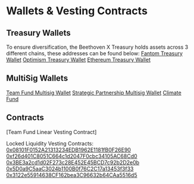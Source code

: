 # Wallets & Vesting Contracts

## Treasury Wallets
To ensure diversification, the Beethoven X Treasury holds assets across 3 different chains, these addresses can be found below:
[Fantom Treasury Wallet](https://debank.com/profile/0xa1e849b1d6c2fd31c63eef7822e9e0632411ada7)
[Optimism Treasury Wallet](https://debank.com/profile/0x2a185c8a3c63d7bfe63ad5d950244ffe9d0a4b60)
[Ethereum Treasury Wallet](https://debank.com/profile/0xea06e1b4259730724885a39ce3ca670efb020e26)

## MultiSig Wallets
[Team Fund Multisig Wallet](https://ftmscan.com/address/0x0edfcc1b8d082cd46d13db694b849d7d8151c6d5#code)
[Strategic Partnership Multisig Wallet](https://ftmscan.com/address/0x69739a7618469EED0685330d164D50Ac19A9411a#code)
[Climate Fund](https://ftmscan.com/address/0xb3cF480329F91D6c63c1400D5b2A4Cf6ebd0eadA)

## Contracts
[Team Fund Linear Vesting Contract]

Locked Liquidity Vesting Contracts: 
[0x08101F0152A21313234EDB1962E1181fB0F26E90](https://ftmscan.com/address/0x08101f0152a21313234edb1962e1181fb0f26e90)
[0xf26d401C8051C664c1d2047F0cbc34105AC68Cd0](https://ftmscan.com/address/0xf26d401C8051C664c1d2047F0cbc34105AC68Cd0)
[0x3BE3a2cd1d02F273c28E452E45BCD7c92b2D2e0b](https://ftmscan.com/address/0x3BE3a2cd1d02F273c28E452E45BCD7c92b2D2e0b)
[0x5D0a9C5aaC3024b1100B0f76C2C17a13453f3f33](https://ftmscan.com/address/0x5d0a9c5aac3024b1100b0f76c2c17a13453f3f33)
[0x3122e55914638CF162bea3C96632b64CAa5516d5](https://ftmscan.com/address/0x3122e55914638CF162bea3C96632b64CAa5516d5)
